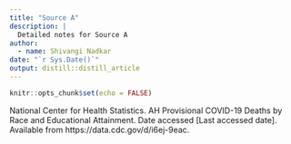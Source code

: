```yaml
---
title: "Source A"
description: |
  Detailed notes for Source A
author:
  - name: Shivangi Nadkar 
date: "`r Sys.Date()`"
output: distill::distill_article
---
```


```r
knitr::opts_chunk$set(echo = FALSE)
```
National Center for Health Statistics. AH Provisional COVID-19
Deaths by Race and Educational Attainment. Date accessed [Last
accessed date]. Available from https://data.cdc.gov/d/i6ej-9eac.